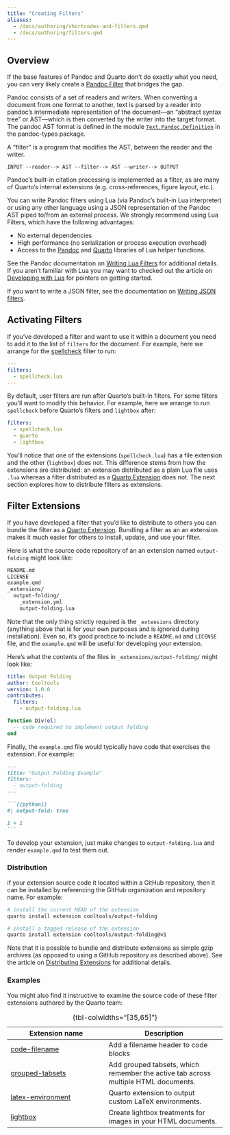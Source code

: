 ```yaml
---
title: "Creating Filters"
aliases: 
  - /docs/authoring/shortcodes-and-filters.qmd
  - /docs/authoring/filters.qmd
---
```


## Overview

If the base features of Pandoc and Quarto don't do exactly what you need, you can very likely create a [Pandoc Filter](https://pandoc.org/filters.html) that bridges the gap.

Pandoc consists of a set of readers and writers. When converting a document from one format to another, text is parsed by a reader into pandoc's intermediate representation of the document---an "abstract syntax tree" or AST---which is then converted by the writer into the target format. The pandoc AST format is defined in the module [`Text.Pandoc.Definition`](https://hackage.haskell.org/package/pandoc-types-1.22/docs/Text-Pandoc-Definition.html) in the pandoc-types package.

A "filter" is a program that modifies the AST, between the reader and the writer.

    INPUT --reader--> AST --filter--> AST --writer--> OUTPUT

Pandoc's built-in citation processing is implemented as a filter, as are many of Quarto's internal extensions (e.g. cross-references, figure layout, etc.).

You can write Pandoc filters using Lua (via Pandoc's built-in Lua interpreter) or using any other language using a JSON representation of the Pandoc AST piped to/from an external process. We strongly recommend using Lua Filters, which have the following advantages:

-   No external dependencies
-   High performance (no serialization or process execution overhead)
-   Access to the [Pandoc](https://pandoc.org/lua-filters.html#pandoc-module) and [Quarto](lua.qmd) libraries of Lua helper functions.

See the Pandoc documentation on [Writing Lua Filters](https://pandoc.org/lua-filters.html) for additional details. If you aren't familiar with Lua you may want to checked out the article on [Developing with Lua](lua.qmd) for pointers on getting started.

If you want to write a JSON filter, see the documentation on [Writing JSON filters](https://pandoc.org/filters.html).

## Activating Filters

If you've developed a filter and want to use it within a document you need to add it to the list of `filters` for the document. For example, here we arrange for the [spellcheck](https://github.com/pandoc/lua-filters/tree/master/spellcheck) filter to run:

``` yaml
---
filters:
  - spellcheck.lua
---
```

By default, user filters are run after Quarto's built-in filters. For some filters you'll want to modify this behavior. For example, here we arrange to run `spellcheck` before Quarto's filters and `lightbox` after:

``` yaml
filters:
  - spellcheck.lua
  - quarto
  - lightbox
```

You'll notice that one of the extensions (`spellcheck.lua`) has a file extension and the other (`lightbox`) does not. This difference stems from how the extensions are distributed: an extension distributed as a plain Lua file uses `.lua` whereas a filter distributed as a [Quarto Extension](index.qmd) does not. The next section explores how to distribute filters as extensions.

## Filter Extensions

If you have developed a filter that you'd like to distribute to others you can bundle the filter as a [Quarto Extension](index.qmd). Bundling a filter as an an extension makes it much easier for others to install, update, and use your filter.

Here is what the source code repository of an an extension named `output-folding` might look like:

``` default
README.md
LICENSE
example.qmd
_extensions/
  output-folding/
    _extension.yml
    output-folding.lua
```

Note that the only thing strictly required is the `_extensions` directory (anything above that is for your own purposes and is ignored during installation). Even so, it's good practice to include a `README.md` and `LICENSE` file, and the `example.qmd` will be useful for developing your extension.

Here's what the contents of the files in `_extensions/output-folding/` might look like:

``` .yaml
title: Output Folding
author: Cooltools
version: 1.0.0
contributes:
  filters:
    - output-folding.lua
```

``` .lua
function Div(el)
  -- code required to implement output folding
end
```

Finally, the `example.qmd` file would typically have code that exercises the extension. For example:

```` .markdown
---
title: "Output Folding Example"
filters:
  - output-folding
---

```{{python}}
#| output-fold: true

1 + 1
```
````

To develop your extension, just make changes to `output-folding.lua` and render `example.qmd` to test them out.

### Distribution

if your extension source code it located within a GitHub repository, then it can be installed by referencing the GitHub organization and repository name. For example:

```.bash
# install the current HEAD of the extension
quarto install extension cooltools/output-folding

# install a tagged release of the extension
quarto install extension cooltools/output-folding@v1
```

Note that it is possible to bundle and distribute extensions as simple gzip archives (as opposed to using a GitHub repository as described above). See the article on [Distributing Extensions](distributing.qmd) for additional details.

### Examples

You might also find it instructive to examine the source code of these filter extensions authored by the Quarto team:

| **Extension name**                                                   | **Description**                                                                    |
|----------------------------------------------------------------------|------------------------------------------------------------------------------------|
| [code-filename](https://github.com/quarto-ext/code-filename)         | Add a filename header to code blocks                                               |
| [grouped-tabsets](https://github.com/quarto-ext/grouped-tabsets)     | Add grouped tabsets, which remember the active tab across multiple HTML documents. |
| [latex-environment](https://github.com/quarto-ext/latex-environment) | Quarto extension to output custom LaTeX environments.                              |
| [lightbox](https://github.com/quarto-ext/lightbox)                   | Create lightbox treatments for images in your HTML documents.                      |

: {tbl-colwidths="\[35,65\]"}
